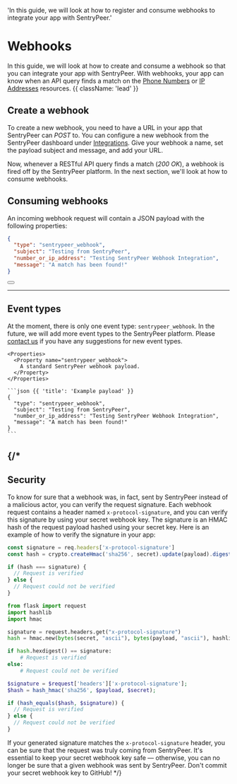   'In this guide, we will look at how to register and consume webhooks to integrate your app with SentryPeer.'

# Webhooks

In this guide, we will look at how to create and consume a webhook so that you can integrate your app with SentryPeer. With webhooks, your app can know when an API query finds a match on the [Phone Numbers](/phone-numbers) or [IP Addresses](/ip-addresses) resources. {{ className: 'lead' }}

## Create a webhook

To create a new webhook, you need to have a URL in your app that SentryPeer can *POST* to. You can configure a new webhook from the SentryPeer dashboard under [Integrations](https://sentrypeer.com/integrations). Give your webhook a name, set the payload subject and message, and add your URL.

Now, whenever a RESTful API query finds a match (*200 OK*), a webhook is fired off by the SentryPeer platform. In the next section, we'll look at how to consume webhooks.

## Consuming webhooks

An incoming webhook request will contain a JSON payload with the following properties:

```json {{ title: 'Example webhook payload' }}
{
  "type": "sentrypeer_webhook",
  "subject": "Testing from SentryPeer",
  "number_or_ip_address": "Testing SentryPeer Webhook Integration",
  "message": "A match has been found!"
}
```

<div className="not-prose">
  <Button
    href="#event-types"
    variant="text"
    arrow="right"
    children="See all event types"
  />
</div>

---

## Event types

At the moment, there is only one event type: `sentrypeer_webhook`. In the future, we will add more event types to the SentryPeer platform. Please [contact us](https://sentrypeer.com/contact) if you have any suggestions for new event types.

<Row>
  <Col>

    <Properties>
      <Property name="sentrypeer_webhook">
        A standard SentryPeer webhook payload.
      </Property>
    </Properties>
  </Col>
  <Col sticky>

    ```json {{ 'title': 'Example payload' }}
    {
      "type": "sentrypeer_webhook",
      "subject": "Testing from SentryPeer",
      "number_or_ip_address": "Testing SentryPeer Webhook Integration",
      "message": "A match has been found!"
    }
    ```

  </Col>
</Row>

{/*
---

## Security

To know for sure that a webhook was, in fact, sent by SentryPeer instead of a malicious actor, you can verify the request signature. Each webhook request contains a header named `x-protocol-signature`, and you can verify this signature by using your secret webhook key. The signature is an HMAC hash of the request payload hashed using your secret key. Here is an example of how to verify the signature in your app:

<CodeGroup title="Verifying a request">

```js
const signature = req.headers['x-protocol-signature']
const hash = crypto.createHmac('sha256', secret).update(payload).digest('hex')

if (hash === signature) {
  // Request is verified
} else {
  // Request could not be verified
}
```

```python
from flask import request
import hashlib
import hmac

signature = request.headers.get("x-protocol-signature")
hash = hmac.new(bytes(secret, "ascii"), bytes(payload, "ascii"), hashlib.sha256)

if hash.hexdigest() == signature:
    # Request is verified
else:
    # Request could not be verified
```

```php
$signature = $request['headers']['x-protocol-signature'];
$hash = hash_hmac('sha256', $payload, $secret);

if (hash_equals($hash, $signature)) {
  // Request is verified
} else {
  // Request could not be verified
}
```

</CodeGroup>

If your generated signature matches the `x-protocol-signature` header, you can be sure that the request was truly coming from SentryPeer. It's essential to keep your secret webhook key safe — otherwise, you can no longer be sure that a given webhook was sent by SentryPeer. Don't commit your secret webhook key to GitHub!
*/}
